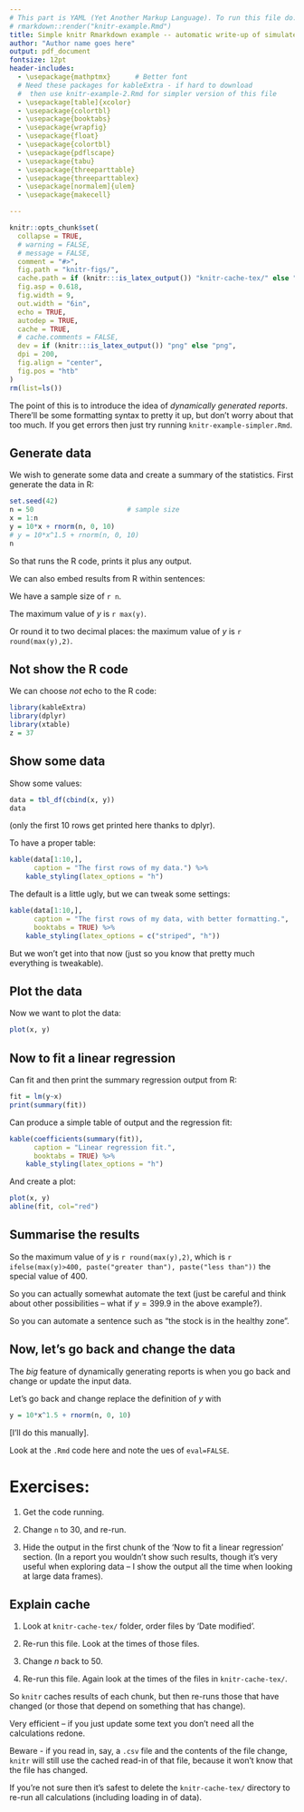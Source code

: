 ```yaml
---
# This part is YAML (Yet Another Markup Language). To run this file do:
# rmarkdown::render("knitr-example.Rmd")
title: Simple knitr Rmarkdown example -- automatic write-up of simulated data
author: "Author name goes here"
output: pdf_document
fontsize: 12pt
header-includes:
  - \usepackage{mathptmx}      # Better font
  # Need these packages for kableExtra - if hard to download 
  #  then use knitr-example-2.Rmd for simpler version of this file
  - \usepackage[table]{xcolor}
  - \usepackage{colortbl}
  - \usepackage{booktabs}
  - \usepackage{wrapfig}
  - \usepackage{float}
  - \usepackage{colortbl}
  - \usepackage{pdflscape}
  - \usepackage{tabu}
  - \usepackage{threeparttable}
  - \usepackage{threeparttablex}
  - \usepackage[normalem]{ulem}
  - \usepackage{makecell}

---
```


<!-- This is a comment 
     The following code alternates betwen R and the write-up of text
-->

<!-- knitr options, adapted from gfsynopsis: -->
```r
knitr::opts_chunk$set(
  collapse = TRUE,
  # warning = FALSE,
  # message = FALSE,
  comment = "#>",
  fig.path = "knitr-figs/",
  cache.path = if (knitr:::is_latex_output()) "knitr-cache-tex/" else "knitr-cache-docx/",
  fig.asp = 0.618,
  fig.width = 9,
  out.width = "6in",
  echo = TRUE,
  autodep = TRUE,
  cache = TRUE,
  # cache.comments = FALSE,
  dev = if (knitr:::is_latex_output()) "png" else "png",
  dpi = 200,
  fig.align = "center",
  fig.pos = "htb"
)
rm(list=ls())
```


The point of this is to introduce the idea of *dynamically generated
reports*. There'll be some formatting syntax to pretty it up, but don't worry
about that too much. If you get errors then just try running `knitr-example-simpler.Rmd`.

## Generate data

We wish to generate some data and create a summary of the statistics. 
First generate the data in R:

```r
set.seed(42)
n = 50                       # sample size
x = 1:n               
y = 10*x + rnorm(n, 0, 10)
# y = 10*x^1.5 + rnorm(n, 0, 10)
n
```

So that runs the R code, prints it plus any output.

We can also embed results from R within sentences: 

We have a sample size of `r n`.

The maximum value of $y$ is `r max(y)`.

Or round it to two decimal places: the maximum value of $y$ is `r round(max(y),2)`.

## Not show the R code

We can choose *not* echo to the R code:

```r
library(kableExtra)
library(dplyr)
library(xtable)
z = 37 
```

## Show some data

Show some values:

```r
data = tbl_df(cbind(x, y))
data
```

(only the first 10 rows get printed here thanks to dplyr).

To have a proper table:
```r
kable(data[1:10,],
      caption = "The first rows of my data.") %>%
    kable_styling(latex_options = "h")    
```
<!-- The option "h" above is just to force the table to appear 'here' in the
output, over-riding the default to put it somewhere more sensible (top, or next
page). 
--> 

\clearpage <!-- This starts a new page in Latex, I don't know the Rmd command --> 

The default is a little ugly, but we can tweak some settings:
```r
kable(data[1:10,],
      caption = "The first rows of my data, with better formatting.",
      booktabs = TRUE) %>%
    kable_styling(latex_options = c("striped", "h"))
```

But we won't get into that now (just so you know that pretty much everything is 
tweakable).

\clearpage

## Plot the data

Now we want to plot the data:

```r
plot(x, y)
```

\clearpage

## Now to fit a linear regression

Can fit and then print the summary regression output from R:

```r
fit = lm(y~x)
print(summary(fit))
``` 

Can produce a simple table of output and the regression fit:

```r
kable(coefficients(summary(fit)),
      caption = "Linear regression fit.",
      booktabs = TRUE) %>%
    kable_styling(latex_options = "h")    
```

And create a plot:
```r
plot(x, y)
abline(fit, col="red")
```

## Summarise the results

So the maximum value of $y$ is `r round(max(y),2)`, which is 
`r ifelse(max(y)>400, paste("greater than"), paste("less than"))` 
the special value of 400.

So you can actually somewhat automate the text (just be careful and think about
other possibilities -- what if $y=399.9$ in the above example?).

So you can automate a sentence such as "the stock is in the healthy zone". 

## Now, let's go back and change the data

The *big* feature of dynamically generating reports is when you go back and 
change or update the input data.

Let's go back and change replace the definition of $y$ with
```r
y = 10*x^1.5 + rnorm(n, 0, 10)
```

[I'll do this manually].

Look at the `.Rmd` code here and note the ues of `eval=FALSE`.

# Exercises:

1. Get the code running.

2. Change `n` to 30, and re-run.

3. Hide the output in the first chunk of the 'Now to fit a linear regression' 
section. (In a report you wouldn't show such results, though it's very useful
when exploring data -- I show the output all the time when looking at large data
frames).

\clearpage

## Explain cache

1. Look at `knitr-cache-tex/` folder, order files by 'Date modified'.

2. Re-run this file. Look at the times of those files.

3. Change $n$ back to 50.

4. Re-run this file. Again look at the times of the files in `knitr-cache-tex/`.

So `knitr` caches results of each chunk, but then re-runs those that have
changed (or those that depend on something that has change).

Very efficient -- if you just update some text you don't need all the
calculations redone.

Beware - if you read in, say, a `.csv` file and the contents of the file change,
`knitr` will still use the cached read-in of that file, because it won't know
that the file has changed. 

If you're not sure then it's safest to delete the `knitr-cache-tex/` directory 
to re-run all calculations (including loading in of data).

